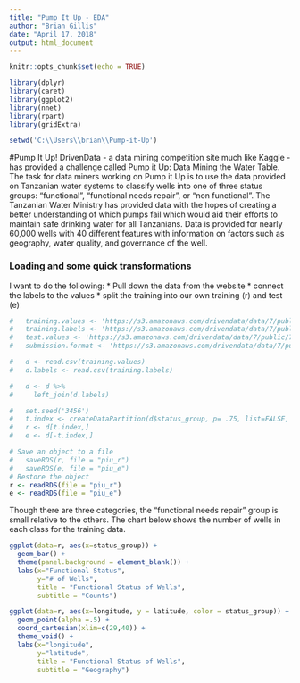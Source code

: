 ```yaml
---
title: "Pump It Up - EDA"
author: "Brian Gillis"
date: "April 17, 2018"
output: html_document
---
```


```r
knitr::opts_chunk$set(echo = TRUE)

library(dplyr)
library(caret)
library(ggplot2)
library(nnet)
library(rpart)
library(gridExtra)

setwd('C:\\Users\\brian\\Pump-it-Up')

```

#Pump It Up!
DrivenData - a data mining competition site much like Kaggle - has provided a challenge called Pump it Up: Data Mining the Water Table. The task for data miners working on Pump it Up is to use the data provided on Tanzanian water systems to classify wells into one of three status groups: "functional", "functional needs repair", or "non functional".  The Tanzanian Water Ministry has provided data with the hopes of creating a better understanding of which pumps fail which would aid their efforts to maintain safe drinking water for all Tanzanians.  Data is provided for nearly 60,000 wells with 40 different features with information on factors such as geography, water quality, and governance of the well.

### Loading and some quick transformations
I want to do the following:
* Pull down the data from the website
* connect the labels to the values
* split the training into our own training (r) and test (e)

```r
#   training.values <- 'https://s3.amazonaws.com/drivendata/data/7/public/4910797b-ee55-40a7-8668-10efd5c1b960.csv'
#   training.labels <- 'https://s3.amazonaws.com/drivendata/data/7/public/0bf8bc6e-30d0-4c50-956a-603fc693d966.csv'
#   test.values <- 'https://s3.amazonaws.com/drivendata/data/7/public/702ddfc5-68cd-4d1d-a0de-f5f566f76d91.csv'
#   submission.format <- 'https://s3.amazonaws.com/drivendata/data/7/public/SubmissionFormat.csv'

#   d <- read.csv(training.values)
#   d.labels <- read.csv(training.labels)

#   d <- d %>%
#     left_join(d.labels)

#   set.seed('3456')
#   t.index <- createDataPartition(d$status_group, p= .75, list=FALSE, times=1)
#   r <- d[t.index,]
#   e <- d[-t.index,]

# Save an object to a file
#   saveRDS(r, file = "piu_r")
#   saveRDS(e, file = "piu_e")
# Restore the object
r <- readRDS(file = "piu_r")
e <- readRDS(file = "piu_e")
```

Though there are three categories, the "functional needs repair" group is small relative to the others.  The chart below shows the number of wells in each class for the training data.

```r
ggplot(data=r, aes(x=status_group)) +
  geom_bar() +
  theme(panel.background = element_blank()) +
  labs(x="Functional Status", 
       y="# of Wells",
       title = "Functional Status of Wells",
       subtitle = "Counts")

ggplot(data=r, aes(x=longitude, y = latitude, color = status_group)) + 
  geom_point(alpha =.5) +
  coord_cartesian(xlim=c(29,40)) +
  theme_void() +
  labs(x="longitude", 
       y="latitude",
       title = "Functional Status of Wells",
       subtitle = "Geography")


       
```

